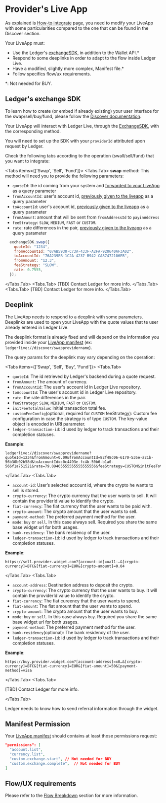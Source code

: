 
# Provider's Live App

As explained is [How-to integrate](../integration) page, you need to modify your LiveApp with some particularities compared to the one that can be found in the Discover section.

Your LiveApp must: 
  - Use the Ledger's [exchangeSDK](https://github.com/LedgerHQ/exchange-sdk), in addition to the Wallet API.*
  - Respond to some deeplinks in order to adapt to the flow inside Ledger Live.
  - Have a modified, slightly more complex, Manifest file.* 
  - Follow specifics flow/ux requirements.

*: Not needed for BUY. 

## Ledger's exchange SDK

To learn how to create (or embed if already existing) your user interface for the swap/sell/buy/fund, please follow the [Discover documentation](../../../discover).

Your LiveApp will interact with Ledger Live, through the [ExchangeSDK](https://github.com/LedgerHQ/exchange-sdk), with the corresponding method.

You will need to set up the SDK with your `providerId` attributed upon request by Ledger.

Check the following tabs according to the operation (swall/sell/fund) that you want to integrate:

<Tabs items={['Swap', 'Sell', 'Fund']}>
  <Tabs.Tab>
  **swap** method: This method will need you to provide the following parameters:

* `quoteId`: the id coming from your system and [forwarded to your LiveApp](./providers-liveapp) as a query parameter
* `fromAccountId`: user's account id, [previously given to the liveapp](./providers-liveapp) as a query parameter
* `toAccountId`: user's account id, [previously given to the liveapp](./providers-liveapp) as a query parameter
* `fromAmount`: amount that will be sent from `fromAddressId` to `payinAddress`
* `feeStrategy`: `SLOW`, `MEDIUM`, `FAST` or `CUSTOM`.
* `rate`: rate differences in the pair, [previously given to the liveapp](./providers-liveapp) as a query parameter

```js copy
  exchangeSDK.swap({
    quoteId: "1234",
    fromAccountId: "07AB5930-C73A-433F-A2FA-920640AF3A02",
    toAccountId: "76A239EB-1C2A-4237-B942-CA87472106EB",
    fromAmount: "12.3",
    feeStrategy: "SLOW",
    rate: 0.7555,    
  });
```
  </Tabs.Tab>
  <Tabs.Tab> 
  [TBD] Contact Ledger for more info.
  </Tabs.Tab>
  <Tabs.Tab>
  [TBD] Contact Ledger for more info. 
  </Tabs.Tab>
</Tabs>

## Deeplink

The LiveApp needs to respond to a deeplink with some parameters. Deeplinks are used to open your LiveApp with the quote values that te user already entered in Ledger Live.

The deeplink format is already fixed and will depend on the information you provided inside your [LiveApp manifest](../../../../APIs/wallet-api/appendix/manifest) (ex: `ledgerlive://discover/swapprovidername`).

The query params for the deeplink may vary depending on the operation:

<Tabs items={['Swap', 'Sell', 'Buy', 'Fund']}>
  <Tabs.Tab>

  * `quoteId`: The id retrieved by Ledger's backend during a quote request.
  * `fromAmount`: The amount of currency.
  * `fromAccountId`: The user's account id in Ledger Live repository.
  * `toAccountId`: The user's account id in Ledger Live repository.
  * `rate`: the rate differences in the pair.
  * `feeStrategy`: `SLOW`, `MEDIUM`, `FAST` or `CUSTOM`.
  * `initFeeTotalValue`: initial transaction total fee.
  * `customFeeConfig`(optional, required for `CUSTOM` feeStrategy): Custom fee configuration in case the strategy is of type `CUSTOM`. The key-value object is encoded in URI parameter.
  * `ledger-transaction-id`: id used by ledger to track transactions and their completion statuses.

__Example__:
```
ledgerlive://discover/swapprovidername?quoteId=1234&fromAmount=0.09&fromAccountId=82f48c06-6170-536e-a21b-56b30b02b58d&toAccountId=c0c4493e-fc4b-50b6-b1a0-566f1a751521&rate=79.09405555555555555556&feeStrategy=CUSTOM&initFeeTotalValue=878198522989412&customFeeConfig=%7B%22maxFeePerGas%22%3A%2212000000000%22%2C%22maxPriorityFeePerGas%22%3A%221000000000%22%2C%22userGasLimit%22%3Anull%2C%22gasLimit%22%3A%2221000%22%7D
```

  </Tabs.Tab>
  <Tabs.Tab> 

  * `account-id`: User’s selected account id, where the crypto he wants to sell is stored.
  * `crypto-currency`: The crypto currency that the user wants to sell. It will contain the providerId value to identify the crypto.
  * `fiat-currency`: The fiat currency that the user wants to be paid with.
  * `crypto-amount`: The crypto amount that the user wants to sell.
  * `payment-method`: The preferred payment method for the user.
  * `mode`: `buy` or `sell`. In this case always sell. Required you share the same base widget url for both usages.
  * `bank-residency`: The bank residency of the user.
  * `ledger-transaction-id`: id used by ledger to track transactions and their completion statuses.

__Example__:
```
https://sell.provider.widget.com?[account-id]=ua11-…&[crypto-currency]=BTC&[fiat-currency]=EUR&[crypto-amount]=0.04
```

  </Tabs.Tab>
  <Tabs.Tab>

  * `account-address`: Destination address to deposit the crypto.
  * `crypto-currency`: The crypto currency that the user wants to buy. It will contain the providerId value to identify the crypto.
  * `fiat-currency`: The fiat cureency that the user wants to spend.
  * `fiat-amount`: The fiat amount that the user wants to spend.
  * `crypto-amount`: The crypto amount that the user wants to buy.
  * `mode`: `buy` or `sell`. In this case always `buy`. Required you share the same base widget url for both usages.
  * `payment-method`: The preferred payment method for the user.
  * `bank-residency`(optional): The bank residency of the user.
  * `ledger-transaction-id`: id used by ledger to track transactions and their completion statuses.

__Example__:
```
https://buy.provider.widget.com?[account-address]=x0…&[crypto-currency]=BTC&[fiat-currency]=EUR&[fiat-amount]=50&[payment-method]=visa
```

  </Tabs.Tab>
  <Tabs.Tab>

  [TBD] Contact Ledger for more info. 

  </Tabs.Tab>
</Tabs>


<Callout type="info" emoji="👉">
  Ledger needs to know how to send referral information through the widget.
</Callout>


## Manifest Permission
Your [LiveApp manifest](../../../../APIs/wallet-api/appendix/manifest) should contains at least those permissions request:
```json
"permissions": [
  "account.list",
  "currency.list",
  "custom.exchange.start", // Not needed for BUY
  "custom.exchange.complete",  // Not needed for BUY
]
```

## Flow/UX requirements

Please refer to the [Flow Breakdown](../flow/flow-breakdown) section for more information. 